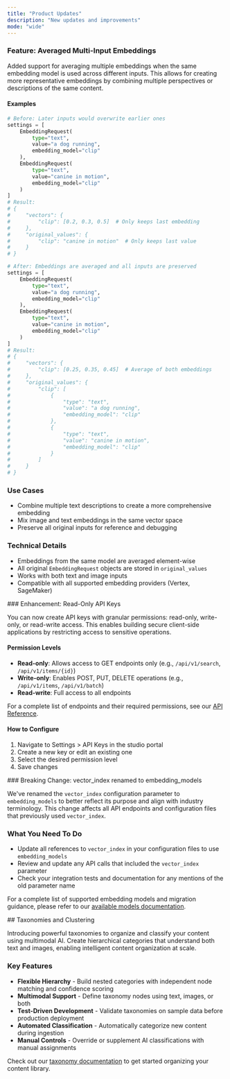 ```yaml
---
title: "Product Updates"
description: "New updates and improvements"
mode: "wide"
---
```


<Update label="1-1-2025">

### Feature: Averaged Multi-Input Embeddings

Added support for averaging multiple embeddings when the same embedding model is used across different inputs. This allows for creating more representative embeddings by combining multiple perspectives or descriptions of the same content.

#### Examples

```python
# Before: Later inputs would overwrite earlier ones
settings = [
    EmbeddingRequest(
        type="text",
        value="a dog running",
        embedding_model="clip"
    ),
    EmbeddingRequest(
        type="text",
        value="canine in motion",
        embedding_model="clip"
    )
]
# Result:
# {
#     "vectors": {
#         "clip": [0.2, 0.3, 0.5]  # Only keeps last embedding
#     },
#     "original_values": {
#         "clip": "canine in motion"  # Only keeps last value
#     }
# }

# After: Embeddings are averaged and all inputs are preserved
settings = [
    EmbeddingRequest(
        type="text",
        value="a dog running",
        embedding_model="clip"
    ),
    EmbeddingRequest(
        type="text",
        value="canine in motion",
        embedding_model="clip"
    )
]
# Result:
# {
#     "vectors": {
#         "clip": [0.25, 0.35, 0.45]  # Average of both embeddings
#     },
#     "original_values": {
#         "clip": [
#             {
#                 "type": "text",
#                 "value": "a dog running",
#                 "embedding_model": "clip"
#             },
#             {
#                 "type": "text",
#                 "value": "canine in motion",
#                 "embedding_model": "clip"
#             }
#         ]
#     }
# }
```

### Use Cases
- Combine multiple text descriptions to create a more comprehensive embedding
- Mix image and text embeddings in the same vector space
- Preserve all original inputs for reference and debugging

### Technical Details
- Embeddings from the same model are averaged element-wise
- All original `EmbeddingRequest` objects are stored in `original_values`
- Works with both text and image inputs
- Compatible with all supported embedding providers (Vertex, SageMaker)

</Update>

<Update label="12-29-2024">
### Enhancement: Read-Only API Keys

You can now create API keys with granular permissions: read-only, write-only, or read-write access. This enables building secure client-side applications by restricting access to sensitive operations.

#### Permission Levels
- **Read-only**: Allows access to GET endpoints only (e.g., `/api/v1/search`, `/api/v1/items/{id}`)
- **Write-only**: Enables POST, PUT, DELETE operations (e.g., `/api/v1/items`, `/api/v1/batch`)
- **Read-write**: Full access to all endpoints

For a complete list of endpoints and their required permissions, see our [API Reference](/api-reference).

#### How to Configure
1. Navigate to Settings > API Keys in the studio portal
2. Create a new key or edit an existing one
3. Select the desired permission level
4. Save changes
</Update>


<Update label="12-28-2024" description="0.15.2">
  ### Breaking Change: vector_index renamed to embedding_models

  We've renamed the `vector_index` configuration parameter to `embedding_models` to better reflect its purpose and align with industry terminology. This change affects all API endpoints and configuration files that previously used `vector_index`.

  ### What You Need To Do
  * Update all references to `vector_index` in your configuration files to use `embedding_models`
  * Review and update any API calls that included the `vector_index` parameter
  * Check your integration tests and documentation for any mentions of the old parameter name

  For a complete list of supported embedding models and migration guidance, please refer to our [available models documentation](/overview/models/available-models).
</Update>

<Update label="12-12-2024" description="0.15.0">
  ## Taxonomies and Clustering

  Introducing powerful taxonomies to organize and classify your content using multimodal AI. Create hierarchical categories that understand both text and images, enabling intelligent content organization at scale.

  ### Key Features
  * **Flexible Hierarchy** - Build nested categories with independent node matching and confidence scoring
  * **Multimodal Support** - Define taxonomy nodes using text, images, or both
  * **Test-Driven Development** - Validate taxonomies on sample data before production deployment
  * **Automated Classification** - Automatically categorize new content during ingestion
  * **Manual Controls** - Override or supplement AI classifications with manual assignments

  Check out our [taxonomy documentation](/ingestion/entities/taxonomies) to get started organizing your content library.
</Update>